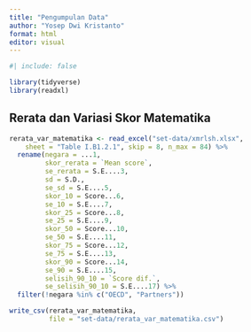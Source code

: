 ```yaml
---
title: "Pengumpulan Data"
author: "Yosep Dwi Kristanto"
format: html
editor: visual
---
```


```r
#| include: false

library(tidyverse)
library(readxl)

```

## Rerata dan Variasi Skor Matematika

```r
rerata_var_matematika <- read_excel("set-data/xmrlsh.xlsx", 
    sheet = "Table I.B1.2.1", skip = 8, n_max = 84) %>% 
  rename(negara = ...1,
         skor_rerata = `Mean score`,
         se_rerata = S.E....3,
         sd = S.D.,
         se_sd = S.E....5,
         skor_10 = Score...6,
         se_10 = S.E....7,
         skor_25 = Score...8,
         se_25 = S.E....9,
         skor_50 = Score...10,
         se_50 = S.E....11,
         skor_75 = Score...12,
         se_75 = S.E....13,
         skor_90 = Score...14,
         se_90 = S.E....15,
         selisih_90_10 = `Score dif.`,
         se_selisih_90_10 = S.E....17) %>% 
  filter(!negara %in% c("OECD", "Partners"))

write_csv(rerata_var_matematika,
          file = "set-data/rerata_var_matematika.csv")

```
